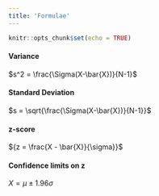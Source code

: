 ```yaml
---
title: 'Formulae'
---
```


```r
knitr::opts_chunk$set(echo = TRUE)
```

::: boxy

#### Variance

$s^2 = \frac{\Sigma(X-\bar{X})}{N-1}$

:::

::: boxy

#### Standard Deviation

$s = \sqrt{\frac{\Sigma(X-\bar{X})}{N-1}}$

:::

::: boxy

#### z-score

${z = \frac{X - \bar{X}}{\sigma}}$

:::

::: boxy

#### Confidence limits on z

$X = \mu \pm 1.96\sigma$

:::
